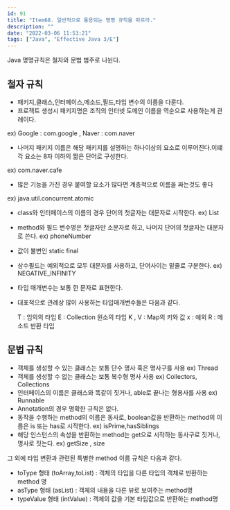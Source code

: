 ```yaml
---
id: 91
title: "Item68. 일반적으로 통용되는 명명 규칙을 따르라."
description: ""
date: "2022-03-06 11:53:21"
tags: ["Java", "Effective Java 3/E"]
---
```

Java 명명규칙은 철자와 문법 범주로 나뉜다. 

## 철자 규칙 

- 패키지,클래스,인터페이스,메소드,필드,타입 변수의 이름을 다룬다. 
- 프로젝트 생성시 패키지명은 조직의 인터넷 도메인 이름을 역순으로 사용하는게 관례이다.

ex) Google : com.google , Naver : com.naver

- 나머지 패키지 이름은 해당 패키지를 설명하는 하나이상의 요소로 이루어진다.이떄 각 요소는 8자 이하의 짧은 단어로 구성한다.

ex) com.naver.cafe

- 많은 기능을 가진 경우 붙여할 요소가 많다면 계층적으로 이름을 짜는것도 좋다

ex) java.util.concurrent.atomic 


- class와 인터페이스의 이름의 경우 단어의 첫글자는 대문자로 시작한다.  ex) List
- method와 필드 변수명은 첫글자만 소문자로 하고, 나머지 단어의 첫글자는 대문자로 쓴다. ex) phoneNumber
- 값이 불변인 static final 
- 상수필드는 예외적으로 모두 대문자를 사용하고, 단어사이는 밑줄로 구분한다.   ex) NEGATIVE_INFINITY 
- 타입 매개변수는 보통 한 문자로 표현한다. 

 - 대표적으로 관례상 많이 사용하는 타입매개변수들은 다음과 같다.

    T : 임의의 타입
    E : Collection 원소의 타입 
    K , V : Map의 키와 값
    x : 예외 
    R : 메소드 반환 타입 

## 문법 규칙 

- 객체를 생성할 수 있는 클래스는 보통 단수 명사 혹은 명사구를 사용  ex) Thread
- 객체를 생성할 수 없는 클래스는 보통 복수형 명사 사용 ex) Collectors, Collections 
- 인터페이스의 이름은 클래스와 똑같이 짓거나, able로 끝나는 형용사를 사용 ex) Runnable 
- Annotation의 경우 명확한 규칙은 없다. 
- 동작을 수행하는 method의 이름은 동사로, boolean값을 반환하는 method의 이름은 is 또는 has로 시작한다. ex) isPrime,hasSiblings
- 해당 인스턴스의 속성을 반환하는 method는 get으로 시작하는 동사구로 짓거나, 명사로 짓는다. ex) getSize , size


그 외에 타입 변환과 관련된 특별한 method 이름 규칙은 다음과 같다.

- toType 형태 (toArray,toList) : 객체의 타입을 다른 타입의 객체로 반환하는 method 명  
- asType 형태 (asList) : 객체의 내용을 다른 뷰로 보여주는 method명 
- typeValue 형태 (intValue) : 객체의 값을 기본 타입값으로 반환하는 method명
